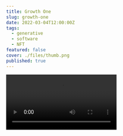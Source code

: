 ```yaml
---
title: Growth One
slug: growth-one
date: 2022-03-04T12:00:00Z
tags:
  - generative
  - software
  - NFT
featured: false
cover: ./files/thumb.png
published: true
---
```



<Video src={vid1} />

![latest mints](./files/latest-mints.png)

[Growth One](https://www.fxhash.xyz/generative/10249) is a generative NFT project that was launched on fxhash, and lives on the Tezos blockchain.

I wrote [a separate post](/growth-one-generative-nft/) detailing my experience.

This project visualizes a growth simulation of a virtual micro organism that follows simple rules. The organism starts with a few seed nodes, and it grows when the seed nodes and search nodes accept each other when they meet certain conditions. The organism loosely resembles structures found in nature such as coral reef or fungus. Do we embrace the beauty of its emerging structure or reject it because of pathogenic associations?

<FxHash title="growth-one" numCols={6} />
